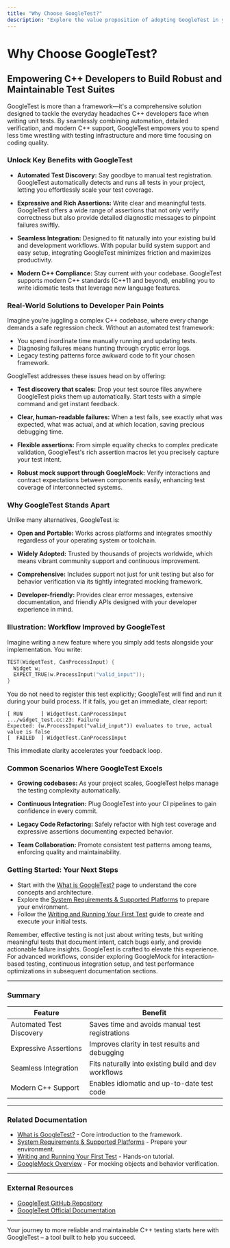 ```yaml
---
title: "Why Choose GoogleTest?"
description: "Explore the value proposition of adopting GoogleTest in your C++ projects, including automated test discovery, expressive assertions, seamless integration, and support for modern C++ standards. This page connects features to everyday developer pain points and highlights real-world adoption."
---
```


# Why Choose GoogleTest?

## Empowering C++ Developers to Build Robust and Maintainable Test Suites

GoogleTest is more than a framework—it's a comprehensive solution designed to tackle the everyday headaches C++ developers face when writing unit tests. By seamlessly combining automation, detailed verification, and modern C++ support, GoogleTest empowers you to spend less time wrestling with testing infrastructure and more time focusing on coding quality.

### Unlock Key Benefits with GoogleTest

- **Automated Test Discovery:** Say goodbye to manual test registration. GoogleTest automatically detects and runs all tests in your project, letting you effortlessly scale your test coverage.

- **Expressive and Rich Assertions:** Write clear and meaningful tests. GoogleTest offers a wide range of assertions that not only verify correctness but also provide detailed diagnostic messages to pinpoint failures swiftly.

- **Seamless Integration:** Designed to fit naturally into your existing build and development workflows. With popular build system support and easy setup, integrating GoogleTest minimizes friction and maximizes productivity.

- **Modern C++ Compliance:** Stay current with your codebase. GoogleTest supports modern C++ standards (C++11 and beyond), enabling you to write idiomatic tests that leverage new language features.

### Real-World Solutions to Developer Pain Points

Imagine you’re juggling a complex C++ codebase, where every change demands a safe regression check. Without an automated test framework:

- You spend inordinate time manually running and updating tests.
- Diagnosing failures means hunting through cryptic error logs.
- Legacy testing patterns force awkward code to fit your chosen framework.

GoogleTest addresses these issues head on by offering:

- **Test discovery that scales:** Drop your test source files anywhere GoogleTest picks them up automatically. Start tests with a simple command and get instant feedback.

- **Clear, human-readable failures:** When a test fails, see exactly what was expected, what was actual, and at which location, saving precious debugging time.

- **Flexible assertions:** From simple equality checks to complex predicate validation, GoogleTest's rich assertion macros let you precisely capture your test intent.

- **Robust mock support through GoogleMock:** Verify interactions and contract expectations between components easily, enhancing test coverage of interconnected systems.

### Why GoogleTest Stands Apart

Unlike many alternatives, GoogleTest is:

- **Open and Portable:** Works across platforms and integrates smoothly regardless of your operating system or toolchain.

- **Widely Adopted:** Trusted by thousands of projects worldwide, which means vibrant community support and continuous improvement.

- **Comprehensive:** Includes support not just for unit testing but also for behavior verification via its tightly integrated mocking framework.

- **Developer-friendly:** Provides clear error messages, extensive documentation, and friendly APIs designed with your developer experience in mind.

### Illustration: Workflow Improved by GoogleTest

Imagine writing a new feature where you simply add tests alongside your implementation. You write:

```cpp
TEST(WidgetTest, CanProcessInput) {
  Widget w;
  EXPECT_TRUE(w.ProcessInput("valid_input"));
}
```

You do not need to register this test explicitly; GoogleTest will find and run it during your build process. If it fails, you get an immediate, clear report:

```text
[ RUN      ] WidgetTest.CanProcessInput
.../widget_test.cc:23: Failure
Expected: (w.ProcessInput("valid_input")) evaluates to true, actual value is false
[  FAILED  ] WidgetTest.CanProcessInput
```

This immediate clarity accelerates your feedback loop.

### Common Scenarios Where GoogleTest Excels

- **Growing codebases:** As your project scales, GoogleTest helps manage the testing complexity automatically.

- **Continuous Integration:** Plug GoogleTest into your CI pipelines to gain confidence in every commit.

- **Legacy Code Refactoring:** Safely refactor with high test coverage and expressive assertions documenting expected behavior.

- **Team Collaboration:** Promote consistent test patterns among teams, enforcing quality and maintainability.

### Getting Started: Your Next Steps

- Start with the [What is GoogleTest?](./what_is_googletest) page to understand the core concepts and architecture.
- Explore the [System Requirements & Supported Platforms](./system-requirements) to prepare your environment.
- Follow the [Writing and Running Your First Test](./writing-first-test) guide to create and execute your initial tests.

<Tip>
Remember, effective testing is not just about writing tests, but writing meaningful tests that document intent, catch bugs early, and provide actionable failure insights. GoogleTest is crafted to elevate this experience.
</Tip>

<Info>
For advanced workflows, consider exploring GoogleMock for interaction-based testing, continuous integration setup, and test performance optimizations in subsequent documentation sections.
</Info>

---

### Summary

| Feature                | Benefit                                              |
|------------------------|-----------------------------------------------------|
| Automated Test Discovery | Saves time and avoids manual test registrations    |
| Expressive Assertions    | Improves clarity in test results and debugging     |
| Seamless Integration     | Fits naturally into existing build and dev workflows|
| Modern C++ Support       | Enables idiomatic and up-to-date test code         |

---

### Related Documentation

- [What is GoogleTest?](./what_is_googletest) - Core introduction to the framework.
- [System Requirements & Supported Platforms](../getting-started/prerequisites-installation/system-requirements) - Prepare your environment.
- [Writing and Running Your First Test](../getting-started/quickstart-usage/writing-first-test) - Hands-on tutorial.
- [GoogleMock Overview](../gmock_for_dummies) - For mocking objects and behavior verification.

---

### External Resources

- [GoogleTest GitHub Repository](https://github.com/google/googletest)
- [GoogleTest Official Documentation](https://google.github.io/googletest/)

---

Your journey to more reliable and maintainable C++ testing starts here with GoogleTest – a tool built to help you succeed.